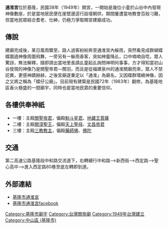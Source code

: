 {{unreferenced|time=2017-04-22T15:47:23+00:00}}
{{東亞廟宇
| name = 通淮宮
| img = 
| img_capt = 
| image_width = 
| location = 基隆市[[中山區_(基隆市)|中山區]][[西定路|西定路]]104巷68號
| god = [[關聖帝君|關聖帝君]]等神祇
| type = 眾神廟
| struct = 典型台灣廟宇
| open_year = 始於1949年
| cere_date = 農曆6月24日
| people = 
| cultural_collection = 良好
|}}

'''通淮宮'''位於基隆，民國38年（1949年）開宮，一開始是幾位小童於山谷中內發現神像數座，於是當地居民便在崖壁邊逕行設壇朝供，期間屢遭當地教會百般刁難，但當地民眾結合耆老、仕紳，仍極力爭取開宮建廟成功。

== 傳說 ==
建廟完成後，某日風雨驟至，路人過客紛紛奔至通淮宮內躲雨，突然看見成群蝴蝶蝶圍遶神像周圍飛舞，一旁另有一躲雨香客，突如神靈降乩，口中喃喃自唸，眾人驚訝，無法解釋，隨即請出當地里長請乩童起乩詢問神明何事事，方才得知當初山谷發現的神像乃是關聖帝君—關羽，而且是從福建泉州的通淮關廟而來，眾人不禁詑異，更感神蹟赫赫，之後宮廟遂重定以「通淮」為廟名，又因蝶群環繞神像，因之又將之稱為「蝶仔公廟」。目前現有建築是民國72年（1983年）翻修，為基隆地區香火極盛的一間廟宇，同時也是當地民眾的重要信仰。

== 各樓供奉神祇 ==
* 一樓：主殿[[關聖帝君|關聖帝君]]，偏殿[[魁斗星君|魁斗星君]]、[[地藏王菩薩|地藏王菩薩]]
* 二樓：主殿[[開漳聖王|開漳聖王]]，偏殿[[天上聖母|天上聖母]]、[[文昌帝君|文昌帝君]]
* 三樓：主殿[[三教教主|三教教主]]，偏殿[[藥師佛|藥師佛]]、[[佛陀|佛陀]]

== 交通 ==
第二高速公路基隆段中和路交流道下，右轉續行中和路-->新西街-->西定路-->聖心高中-->進入西定路80巷至底左轉即到達。

== 外部連結 ==
* [http://www.tong-huai.com.tw/ 基隆市通淮宮] {{Wayback|url=http://www.tong-huai.com.tw/ |date=20180927204220 }}
* [https://www.facebook.com/pages/category/Religious-Organization/%E5%9F%BA%E9%9A%86%E9%80%9A%E6%B7%AE%E5%AE%AE-436762456481483/ 基隆市通淮宮facebook]

[[Category:基隆市廟宇|Category:基隆市廟宇]]
[[Category:台灣關帝廟|Category:台灣關帝廟]]
[[Category:1949年台灣建立|Category:1949年台灣建立]]
[[Category:中山區_(基隆市)|Category:中山區 (基隆市)]]